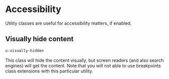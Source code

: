 <Meta title="Utilities/Accessibility" />

# Accessibility

Utility classes are useful for accessibility matters, if enabled.

## Visually hide content

```html
u-visually-hidden
```

This class will hide the content visually, but screen readers (and also search engines) will get the content. Note that you will not able to use breakpoints class extensions with this particular utility.
